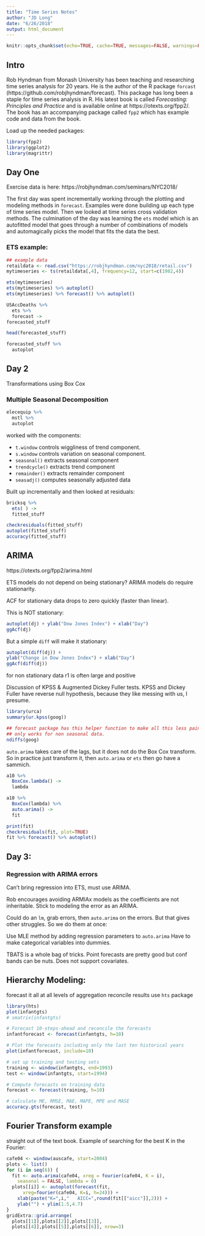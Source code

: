 ```yaml
---
title: "Time Series Notes"
author: "JD Long"
date: "6/26/2018"
output: html_document
---
```



```r
knitr::opts_chunk$set(echo=TRUE, cache=TRUE, messages=FALSE, warnings=FALSE)
```

## Intro

Rob Hyndman from Monash University has been teaching and researching time series analysis for 20 years. He is the author of the R package `forcast` (https://github.com/robjhyndman/forecast). This package has long been a staple for time series analysis in R. His latest book is called *Forecasting: Principles and Practice* and is available online at https://otexts.org/fpp2/. The book has an accompanying package called `fpp2` which has example code and data from the book. 

Load up the needed packages:

```r
library(fpp2)
library(ggplot2)
library(magrittr)
```

## Day One
Exercise data is here: https://robjhyndman.com/seminars/NYC2018/

The first day was spent incrementally working through the plotting and modeling methods in `forecast`.  Examples were done building up each type of time series model. Then we looked at time series cross validation methods. The culmination of the day was learning the `ets` model which is an autofitted model that goes through a number of combinations of models and automagically picks the model that fits the data the best. 

### ETS example:
```r
## example data
retaildata <- read.csv("https://robjhyndman.com/nyc2018/retail.csv")
mytimeseries <- ts(retaildata[,4], frequency=12, start=c(1982,4))

ets(mytimeseries)
ets(mytimeseries) %>% autoplot()
ets(mytimeseries) %>% forecast() %>% autoplot()
```

```r
USAccDeaths %>% 
  ets %>% 
  forecast ->
forecasted_stuff 

head(forecasted_stuff)

forecasted_stuff %>%
  autoplot
```

## Day 2

Transformations using Box Cox

### Multiple Seasonal Decomposition

```r
elecequip %>%
  mstl %>%
  autoplot
```

worked with the components:

* `t.window` controls wiggliness of trend component.
* `s.window` controls variation on seasonal component.
* `seasonal()` extracts seasonal component
* `trendcycle()` extracts trend component
* `remainder()` extracts remainder component
* `seasadj()` computes seasonally adjusted data

Built up incrementally and then looked at residuals:

```r
bricksq %>%
  ets( ) ->
  fitted_stuff

checkresiduals(fitted_stuff)
autoplot(fitted_stuff)
accuracy(fitted_stuff)
```

## ARIMA
https://otexts.org/fpp2/arima.html

ETS models do not depend on being stationary?
ARIMA models do require stationarity. 

ACF for stationary data drops to zero quickly (faster than linear). 

This is NOT stationary:
```r
autoplot(dj) + ylab("Dow Jones Index") + xlab("Day")
ggAcf(dj)

```
 
 But a simple `diff` will make it stationary:
 
 ```r
autoplot(diff(dj)) +
ylab("Change in Dow Jones Index") + xlab("Day")
ggAcf(diff(dj))
```

for non stationary data r1 is often large and positive

Discussion of KPSS  & Augmented Dickey Fuller tests. KPSS and Dickey Fuller have reverse null hypothesis, because they like messing with us, I presume. 

```r
library(urca)
summary(ur.kpss(goog))

## forecast package has this helper function to make all this less painful
## only works for non seasonal data. 
ndiffs(goog)
```

`auto.arima` takes care of the lags, but it does not do the Box Cox transform. So in practice just transform it, then `auto.arima` or `ets` then go have a sammich. 

```r

a10 %>%
  BoxCox.lambda() ->
  lambda

a10 %>%
  BoxCox(lambda) %>%
  auto.arima() ->
  fit

print(fit)
checkresiduals(fit, plot=TRUE)
fit %>% forecast() %>% autoplot()

```

## Day 3:
### Regression with ARIMA errors

Can't bring regression into ETS, must use ARIMA. 

Rob encourages avoiding ARMIAx models as the coefficients are not inheritable. Stick to modeling the error as an ARIMA. 

Could do an `lm`, grab errors, then `auto.arima` on the errors. But that gives other struggles. So we do them at once:

Use MLE method by adding regression parameters to `auto.arima` Have to make categorical variables into dummies. 

TBATS is a whole bag of tricks. Point forecasts are pretty good but conf bands can be nuts. Does not support covariates. 

## Hierarchy Modeling: 
forecast it all at all levels of aggregation
reconcile results
use `hts` package 

```r
library(hts)
plot(infantgts)
# smatrix(infantgts)

# Forecast 10-steps-ahead and reconcile the forecasts
infantforecast <- forecast(infantgts, h=10)

# Plot the forecasts including only the last ten historical years
plot(infantforecast, include=10)

# set up training and testing sets
training <- window(infantgts, end=1993)
test <- window(infantgts, start=1994)

# Compute forecasts on training data
forecast <- forecast(training, h=10)

# calculate ME, RMSE, MAE, MAPE, MPE and MASE
accuracy.gts(forecast, test)

```


## Fourier Transform example
straight out of the text book. Example of searching for the best K in the Fourier:
```r
cafe04 <- window(auscafe, start=2004)
plots <- list()
for (i in seq(6)) {
  fit <- auto.arima(cafe04, xreg = fourier(cafe04, K = i),
    seasonal = FALSE, lambda = 0)
  plots[[i]] <- autoplot(forecast(fit,
      xreg=fourier(cafe04, K=i, h=24))) +
    xlab(paste("K=",i,"   AICC=",round(fit[["aicc"]],2))) +
    ylab("") + ylim(1.5,4.7)
}
gridExtra::grid.arrange(
  plots[[1]],plots[[2]],plots[[3]],
  plots[[4]],plots[[5]],plots[[6]], nrow=3)
```

